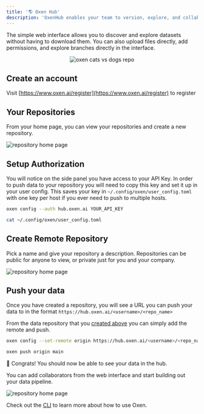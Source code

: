 ```yaml
---
title: '🌎 Oxen Hub'
description: 'OxenHub enables your team to version, explore, and collaborate on your datasets.'
---
```


The simple web interface allows you to discover and explore datasets without having to download them. You can also upload files directly, add permissions, and explore branches directly in the interface.


<p align="center">
    <img src="/images/CatsVsDogsRepo.png?raw=true" alt="oxen cats vs dogs repo" />
</p>

## Create an account

Visit [https://www.oxen.ai/register](https://www.oxen.ai/register) to register

## Your Repositories

From your home page, you can view your repositories and create a new repository.

![repository home page](/images/MyRepos.png)

## Setup Authorization

You will notice on the side panel you have access to your API Key. In order to push data to your repository you will need to copy this key and set it up in your user config. This saves your key in `~/.config/oxen/user_config.toml` with one key per host if you ever need to push to multiple hosts.

```bash
oxen config --auth hub.oxen.ai YOUR_API_KEY
```

```bash
cat ~/.config/oxen/user_config.toml
```

## Create Remote Repository

Pick a name and give your repository a description. Repositories can be public for anyone to view, or private just for you and your company.

![repository home page](/images/CreateRepository.png)

## Push your data

Once you have created a repository, you will see a URL you can push your data to in the format `https://hub.oxen.ai/<username>/<repo_name>`

From the data repository that you [created above](https://github.com/Oxen-AI/oxen-release#create-repository) you can simply add the remote and push.

```bash
oxen config --set-remote origin https://hub.oxen.ai/<username>/<repo_name>
```

```bash
oxen push origin main
```

🎉 Congrats! You should now be able to see your data in the hub.

You can add collaborators from the web interface and start building out your data pipeline.

![repository home page](/images/AddCollaborators.png)

Check out the [CLI](/getting-started/cli) to learn more about how to use Oxen.
